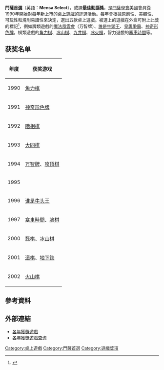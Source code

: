 {{动态列表}}
'''門薩首選'''（英語：'''Mensa Select'''），或譯'''最佳動腦獎'''，是[[門薩學會|門薩學會]]美國會員從1990年開始對每年新上市的[[桌上遊戲|桌上遊戲]]的評選活動。每年會根據原創性、美觀性、可玩性和規則易讀性來決定，選出五款桌上遊戲。被選上的遊戲在外盒可附上此獎的標記<ref>{{Cite web |url=http://mindgames.us.mensa.org//AM/Template.cfm?Section=Home10 |title=Mensa Select |access-date=2011-04-26 |archive-url=https://web.archive.org/web/20110611211818/http://mindgames.us.mensa.org//AM/Template.cfm?Section=Home10 |archive-date=2011-06-11 |dead-url=yes }}</ref>，例如牌類遊戲的[[魔法風雲會|魔法風雲會]]（万智牌）、[[誰是牛頭王|誰是牛頭王]]、[[皇輿爭霸|皇輿爭霸]]、[[神奇形色牌|神奇形色牌]]，棋類遊戲的[[角力棋|角力棋]]、[[冰山棋|冰山棋]]、[[九井棋|九井棋]]、[[冰火棋|冰火棋]]，智力遊戲的[[塞車時間_(遊戲)|塞車時間]]等。

== 获奖名单 ==
{| class="wikitable"
|-
! 年度 !! 获奖游戏
|-
| 1990 || [[角力棋|角力棋]]
|-
| 1991 || [[神奇形色牌|神奇形色牌]]
|-
| 1992 || [[階相棋|階相棋]]
|-
| 1993 || [[大同棋|大同棋]]
|-
| 1994 || [[万智牌|万智牌]]、[[攻頂棋|攻頂棋]]
|-
| 1995 || 
|-
| 1996 || [[谁是牛头王|谁是牛头王]]
|-
| 1997 || [[塞車時間_(遊戲)|塞車時間]]、[[牆棋|牆棋]]
|-
| 2000 || [[磊棋|磊棋]]、[[冰山棋|冰山棋]]
|-
| 2001 || [[道棋|道棋]]、[[地下铁_(桌游)|地下铁]]
|-
| 2002 || [[火山棋|火山棋]]
|}

== 參考資料 ==
{{reflist|}}

==外部連結==
*[https://web.archive.org/web/20100729091210/http://www.us.mensa.org/Content/AML/NavigationMenu/Marketplace/MensaSelect/Mensa_Select.htm 各年獲獎遊戲]
*[https://mensamindgames.com/about/winning-games/ 各年獲獎遊戲查询]
{{紙牌遊戲|state=expanded}}
{{门萨首选|state=expanded}}

[[Category:桌上遊戲|Category:桌上遊戲]]
[[Category:門薩首選|Category:門薩首選]]
[[Category:遊戲獎項|Category:遊戲獎項]]